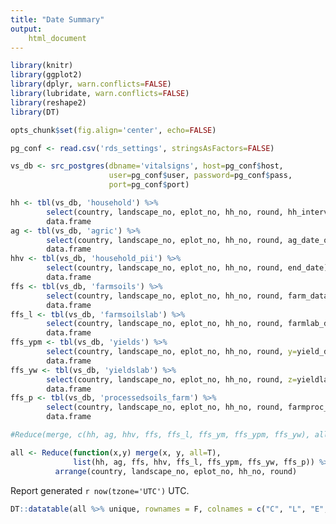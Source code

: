 ```yaml
---
title: "Date Summary"
output:
    html_document
---
```


``` r
library(knitr)
library(ggplot2)
library(dplyr, warn.conflicts=FALSE)
library(lubridate, warn.conflicts=FALSE)
library(reshape2)
library(DT)

opts_chunk$set(fig.align='center', echo=FALSE)

pg_conf <- read.csv('rds_settings', stringsAsFactors=FALSE)

vs_db <- src_postgres(dbname='vitalsigns', host=pg_conf$host,
                      user=pg_conf$user, password=pg_conf$pass,
                      port=pg_conf$port)

hh <- tbl(vs_db, 'household') %>%
        select(country, landscape_no, eplot_no, hh_no, round, hh_interview_date) %>% 
        data.frame
ag <- tbl(vs_db, 'agric') %>%
        select(country, landscape_no, eplot_no, hh_no, round, ag_date_of_interview) %>% 
        data.frame
hhv <- tbl(vs_db, 'household_pii') %>%
        select(country, landscape_no, eplot_no, hh_no, round, end_date) %>% 
        data.frame
ffs <- tbl(vs_db, 'farmsoils') %>%
        select(country, landscape_no, eplot_no, hh_no, round, farm_data_collection_date) %>% 
        data.frame
ffs_l <- tbl(vs_db, 'farmsoilslab') %>%
        select(country, landscape_no, eplot_no, hh_no, round, farmlab_date) %>% 
        data.frame
ffs_ypm <- tbl(vs_db, 'yields') %>%
        select(country, landscape_no, eplot_no, hh_no, round, y=yield_data_collection_date) %>% 
        data.frame
ffs_yw <- tbl(vs_db, 'yieldslab') %>%
        select(country, landscape_no, eplot_no, hh_no, round, z=yieldlab_data_collection_date) %>% 
        data.frame
ffs_p <- tbl(vs_db, 'processedsoils_farm') %>%
        select(country, landscape_no, eplot_no, hh_no, round, farmproc_sample_date) %>% 
        data.frame

#Reduce(merge, c(hh, ag, hhv, ffs, ffs_l, ffs_ym, ffs_ypm, ffs_yw), all=T)

all <- Reduce(function(x,y) merge(x, y, all=T),
              list(hh, ag, ffs, hhv, ffs_l, ffs_ypm, ffs_yw, ffs_p)) %>%
          arrange(country, landscape_no, eplot_no, hh_no, round)
```



Report generated `r now(tzone='UTC')` UTC.

```r
DT::datatable(all %>% unique, rownames = F, colnames = c("C", "L", "E", "HH", "R", "Household", "Agric", "FFS", "SecV", "FFS Lab", "Yields", "Yields Lab", "Processed Soils"))
```
